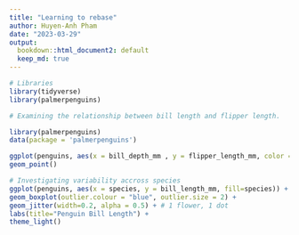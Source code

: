 ```yaml
---
title: "Learning to rebase"
author: Huyen-Anh Pham
date: "2023-03-29"
output:
  bookdown::html_document2: default
  keep_md: true
---
```


```r
# Libraries
library(tidyverse)
library(palmerpenguins)
```

```r
# Examining the relationship between bill length and flipper length.

library(palmerpenguins)
data(package = 'palmerpenguins')

ggplot(penguins, aes(x = bill_depth_mm , y = flipper_length_mm, color = species)) +
geom_point()
```

```r
# Investigating variability accross species
ggplot(penguins, aes(x = species, y = bill_length_mm, fill=species)) +
geom_boxplot(outlier.colour = "blue", outlier.size = 2) +
geom_jitter(width=0.2, alpha = 0.5) + # 1 flower, 1 dot
labs(title="Penguin Bill Length") +
theme_light()
```




